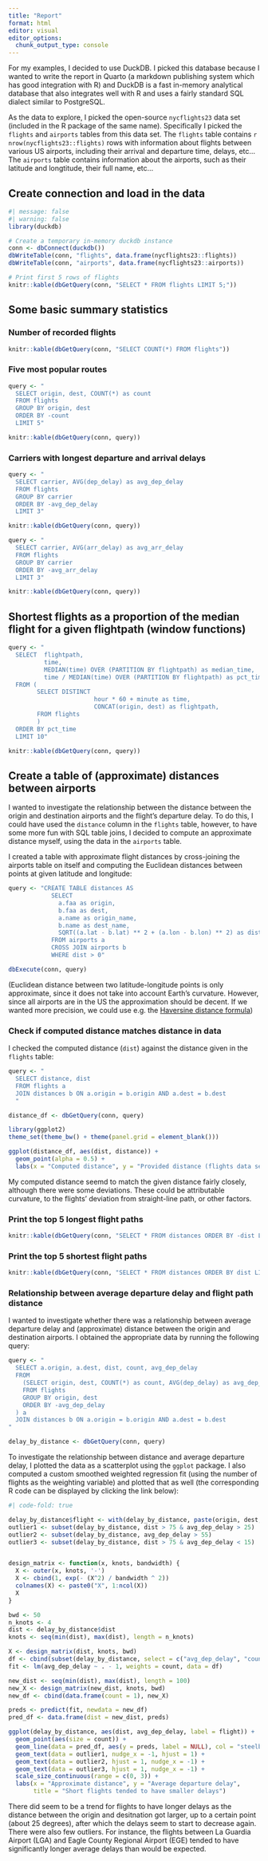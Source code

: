 ```yaml
---
title: "Report"
format: html
editor: visual
editor_options: 
  chunk_output_type: console
---
```


For my examples, I decided to use DuckDB. I picked this database because I wanted to write the report in Quarto (a markdown publishing system which has good integration with R) and DuckDB is a fast in-memory analytical database that also integrates well with R and uses a fairly standard SQL dialect similar to  PostgreSQL.

As the data to explore, I picked the open-source `nycflights23` data set (included in the R package of the same name). Specifically I picked the `flights` and `airports` tables from this data set. The `flights` table contains `r nrow(nycflights23::flights)` rows with information about flights between various US airports, including their arrival and departure time, delays, etc... The `airports` table contains information about the airports, such as their latitude and longtitude, their full name, etc...

## Create connection and load in the data

```r
#| message: false
#| warning: false
library(duckdb)

# Create a temporary in-memory duckdb instance
conn <- dbConnect(duckdb())
dbWriteTable(conn, "flights", data.frame(nycflights23::flights))
dbWriteTable(conn, "airports", data.frame(nycflights23::airports))
```

```r
# Print first 5 rows of flights
knitr::kable(dbGetQuery(conn, "SELECT * FROM flights LIMIT 5;"))
```

## Some basic summary statistics

### Number of recorded flights

```r
knitr::kable(dbGetQuery(conn, "SELECT COUNT(*) FROM flights"))
```

### Five most popular routes

```r
query <- "
  SELECT origin, dest, COUNT(*) as count 
  FROM flights 
  GROUP BY origin, dest
  ORDER BY -count
  LIMIT 5"

knitr::kable(dbGetQuery(conn, query))
```

### Carriers with longest departure and arrival delays

```r
query <- "
  SELECT carrier, AVG(dep_delay) as avg_dep_delay
  FROM flights 
  GROUP BY carrier
  ORDER BY -avg_dep_delay
  LIMIT 3"

knitr::kable(dbGetQuery(conn, query))

query <- "
  SELECT carrier, AVG(arr_delay) as avg_arr_delay 
  FROM flights 
  GROUP BY carrier
  ORDER BY -avg_arr_delay
  LIMIT 3"

knitr::kable(dbGetQuery(conn, query))
```

## Shortest flights as a proportion of the median flight for a given flightpath (window functions)

```r
query <- "
  SELECT  flightpath,
          time,
          MEDIAN(time) OVER (PARTITION BY flightpath) as median_time,
          time / MEDIAN(time) OVER (PARTITION BY flightpath) as pct_time,
  FROM (
        SELECT DISTINCT
                        hour * 60 + minute as time, 
                        CONCAT(origin, dest) as flightpath,
        FROM flights
        )
  ORDER BY pct_time
  LIMIT 10"

knitr::kable(dbGetQuery(conn, query))
```

## Create a table of (approximate) distances between airports

I wanted to investigate the relationship between the distance between the origin and destination airports and the flight's departure delay. To do this, I could have used the `distance` column in the `flights` table, however, to have some more fun with SQL table joins, I decided to compute an approximate distance myself, using the data in the `airports` table.

I created a table with approximate flight distances by cross-joining the airports table on itself and computing the Euclidean distances between points at given latitude and longitude:

```r
query <- "CREATE TABLE distances AS
            SELECT 
              a.faa as origin, 
              b.faa as dest,
              a.name as origin_name,
              b.name as dest_name,
              SQRT((a.lat - b.lat) ** 2 + (a.lon - b.lon) ** 2) as dist,
            FROM airports a
            CROSS JOIN airports b
            WHERE dist > 0"

dbExecute(conn, query)
```

(Euclidean distance between two latitude-longitude points is only approximate, since it does not take into account Earth's curvature. However, since all airports are in the US the approximation should be decent. If we wanted more precision, we could use e.g. the [Haversine distance formula](https://en.wikipedia.org/wiki/Haversine_formula))

### Check if computed distance matches distance in data

I checked the computed distance (`dist`) against the distance given in the `flights` table:

```r

query <- "
  SELECT distance, dist 
  FROM flights a
  JOIN distances b ON a.origin = b.origin AND a.dest = b.dest
  "

distance_df <- dbGetQuery(conn, query)

library(ggplot2)
theme_set(theme_bw() + theme(panel.grid = element_blank()))

ggplot(distance_df, aes(dist, distance)) +
  geom_point(alpha = 0.5) +
  labs(x = "Computed distance", y = "Provided distance (flights data set)")
```

My computed distance seemd to match the given distance fairly closely, although there were some deviations. These could be attributable curvature, to the flights' deviation from straight-line path, or other factors. 

### Print the top 5 longest flight paths

```r
knitr::kable(dbGetQuery(conn, "SELECT * FROM distances ORDER BY -dist LIMIT 5"))
```

### Print the top 5 shortest flight paths

```r
knitr::kable(dbGetQuery(conn, "SELECT * FROM distances ORDER BY dist LIMIT 5"))
```

### Relationship between average departure delay and flight path distance

I wanted to investigate whether there was a relationship between average departure delay and (approximate) distance between the origin and destination airports. I obtained the appropriate data by running the following query: 

```r
query <- "
  SELECT a.origin, a.dest, dist, count, avg_dep_delay 
  FROM 
    (SELECT origin, dest, COUNT(*) as count, AVG(dep_delay) as avg_dep_delay
    FROM flights
    GROUP BY origin, dest
    ORDER BY -avg_dep_delay
  ) a
  JOIN distances b ON a.origin = b.origin AND a.dest = b.dest
"

delay_by_distance <- dbGetQuery(conn, query)
```

To investigate the relationship between distance and average departure delay, I plotted the data as a scatterplot using the `ggplot` package. I also computed a custom smoothed weighted regression fit (using the number of flights as the weighting variable) and plotted that as well (the corresponding R code can be displayed by clicking the link below): 

```r
#| code-fold: true

delay_by_distance$flight <- with(delay_by_distance, paste(origin, dest, sep = "-"))
outlier1 <- subset(delay_by_distance, dist > 75 & avg_dep_delay > 25)
outlier2 <- subset(delay_by_distance, avg_dep_delay > 55)
outlier3 <- subset(delay_by_distance, dist > 75 & avg_dep_delay < 15)


design_matrix <- function(x, knots, bandwidth) {
  X <- outer(x, knots, '-')
  X <- cbind(1, exp(- (X^2) / bandwidth ^ 2))
  colnames(X) <- paste0("X", 1:ncol(X))
  X
}

bwd <- 50
n_knots <- 4
dist <- delay_by_distance$dist
knots <- seq(min(dist), max(dist), length = n_knots)

X <- design_matrix(dist, knots, bwd)
df <- cbind(subset(delay_by_distance, select = c("avg_dep_delay", "count")), X)
fit <- lm(avg_dep_delay ~ . - 1, weights = count, data = df)

new_dist <- seq(min(dist), max(dist), length = 100)
new_X <- design_matrix(new_dist, knots, bwd)
new_df <- cbind(data.frame(count = 1), new_X)

preds <- predict(fit, newdata = new_df)
pred_df <- data.frame(dist = new_dist, preds)

ggplot(delay_by_distance, aes(dist, avg_dep_delay, label = flight)) +
  geom_point(aes(size = count)) +
  geom_line(data = pred_df, aes(y = preds, label = NULL), col = "steelblue") +
  geom_text(data = outlier1, nudge_x = -1, hjust = 1) +
  geom_text(data = outlier2, hjust = 1, nudge_x = -1) +
  geom_text(data = outlier3, hjust = 1, nudge_x = -1) +
  scale_size_continuous(range = c(0, 3)) +
  labs(x = "Approximate distance", y = "Average departure delay",
       title = "Short flights tended to have smaller delays")
```

There did seem to be a trend for flights to have longer delays as the distance between the origin and desitnation got larger, up to a certain point (about 25 degrees), after which the delays seem to start to decrease again. There were also few outliers. For instance, the flights between La Guardia Airport (LGA) and Eagle County Regional Airport (EGE) tended to have significantly longer average delays than would be expected. 
